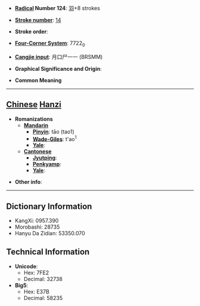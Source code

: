 * '''[[Wiktionary:Chinese radical index| Radical]] Number 124''': [[Wiktionary:Chinese radical index 羽|羽]]+8 strokes

* '''[[Wiktionary:Chinese total strokes index|Stroke number]]''': [[Wiktionary:Chinese total strokes index 14|14]]

* '''Stroke order''': 

* '''[[Wiktionary:Chinese four corner index|Four-Corner System]]''': 7722<sub>0</sub>

* '''[[Wiktionary:Chinese Cangjie index|Cangjie input]]''': 月口尸一一 (BRSMM)

* '''Graphical Significance and Origin''': 

* '''Common Meaning'''

----

== [[Chinese]] [[Hanzi]] ==

* '''Romanizations'''
** '''[[Mandarin]]'''
*** '''[[Pinyin]]''': tāo (tao1)
*** '''[[Wade-Giles]]''': t'ao<sup>1</sup>
*** '''[[Yale]]''': 
** '''[[Cantonese]]'''
*** '''[[Jyutping]]''':
*** '''[[Penkyamp]]''': 
*** '''[[Yale]]''': 

* '''Other info''': 

----

== Dictionary Information ==

* KangXi: 0957.390
* Morobashi: 28735
* Hanyu Da Zidian: 53350.070

== Technical Information ==

* '''Unicode''':
** Hex: 7FE2
** Decimal: 32738
* '''Big5''':
** Hex: E37B
** Decimal: 58235